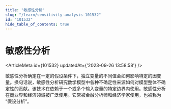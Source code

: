 ```yaml
---
title: "敏感性分析"
slug: "/learn/sensitivity-analysis-101532"
id: "101532"
hide_table_of_contents: true
---
```



# 敏感性分析

<ArticleMeta id={101532} updatedAt={'2023-09-26 13:58:58'} />
<div className='border-solid border-b border-t-0 my-4 border-[var(--ifm-color-gray-300)]' />

敏感性分析确定在一定的假设条件下，独立变量的不同值会如何影响特定的因变量。换句话说，敏感性分析研究数学模型中各种不确定性来源如何对模型整体不确定性的贡献。该技术在依赖于一个或多个输入变量的特定边界内使用。敏感性分析在商业界和经济领域被广泛使用。它常被金融分析师和经济学家使用，也被称为 “假设分析”。
